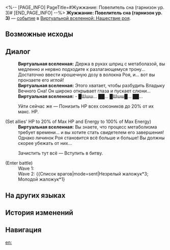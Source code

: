 <%-- [PAGE_INFO]
PageTitle=#Жужжание: Повелитель сна (гарнизон ур. 3)#
[END_PAGE_INFO] --%>
{{Дополнить}}
{{ВВ Событие Инфобокс
|id                 = 18801-4
|Название           = 
|Изображение        = Событие ВВ Рой.png
|Испытание_в_вв     = 
|Испытание_в_рое    = Неизвестно
|Испытание_в_зиш    = 
|Испытание_в_рв     = 
|Испытание_в_облнеп = 
|Требования         = 
|Пред               = 
|След               = 
|Упоминания         = 
|Порядок            = 038
|Порядок_рв         = 
}}
'''Жужжание: Повелитель сна (гарнизон ур. 3)''' — [[Виртуальная вселенная/События|событие]] в [[Виртуальная вселенная: Нашествие роя|Виртуальной вселенной: Нашествие роя]].

==Возможные исходы==
{{Возможные исходы
|Выбор_1 = Уйти сейчас же

|Выбор_1_1 = Зачистить тут всё
|Результат_1_1 = Вступить в битву.
}}

==Диалог==
{{Диалог Начало}}
:'''Виртуальная вселенная:''' Держа в руках шприц с метаболазой, вы медленно и нервно подходите к разлагающемуся трону... Достаточно ввести крошечную дозу в волокна Роя, и... вот вы пронзаете его иглой!
:'''Виртуальная вселенная:''' Этого хватает, чтобы разбудить Владыку Вечного Сна! Он широко открывает глаза и пускает слюни...
:'''Виртуальная вселенная:''' - █Шшш... ██... █Шшш█... ██...
:{{Диалог|Звезда}} Уйти сейчас же &mdash; Понизить НР всех союзников до 20% от их макс. НР.
;(Set allies' HP to 20% of Max HP and Energy to 100% of Max Energy)
:'''Виртуальная вселенная:''' Вы знаете, что процесс метаболизма требует времени... и вы хотите стать свидетелем его завершения! Однако личинок Роя становится всё больше и больше! Вы должны скорее убежать от них...
:{{Диалог|Звезда}} Зачистить тут всё &mdash; Вступить в битву.
;(Enter battle)
:Wave 1: {{Список врагов|mode=sent|Незрелый жаложук*3; Молодой жаложук*1}}
:Wave 2: {{Список врагов|mode=sent|Незрелый жаложук*3; Молодой жаложук*1}
{{Диалог Конец}}

==На других языках==
{{На других языках
|en   = Swarm: Slumbering Overlord (Third Praetorian)
|zhs  = 虫潮•沉睡领主（三级卫戍）
|zht  = 蟲潮•沉睡領主（三級衛戍）
|ja   = {{Rubi|虫|むし}}の{{Rubi|潮|しお}}・{{Rubi|深眠|しんみん}}の{{Rubi|領主|りょうしゅ}}（{{Rubi|三級守備|さんきゅうしゅび}}）
|ko   = 곤충 파도•깊이 잠든 영주(3급 경비)
|es   = Enjambre: Cacique dormido (tercer pretoriano)
|fr   = Le seigneur assoupi de l'Essaim (troisième prétorien)
|ru   = Жужжание: Повелитель сна (гарнизон ур. 3)
|th   = คลื่นแมลง: ท่านผู้หลับใหล (กองกำลังระดับ 3)
|vi   = Côn Trùng - Lãnh Chúa Ngủ Say (Cảnh Vệ Cấp 3)
|de   = Der Schwarm: Schlafender Herrscher (Garnisonsstufe 3)
|id   = Swarm: Raja yang Tertidur (Garnisun Tingkat 3)
|pt   = Enxame: Soberano Adormecido (Terceiro Pretoriano)
}}

==История изменений==
{{История изменений|3.5}}

==Навигация==
{{События ВВ Навбокс}}

[[en:]]